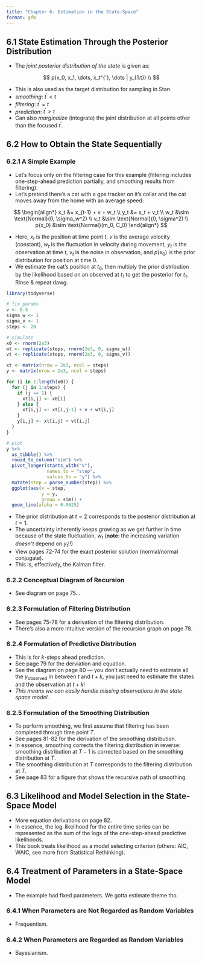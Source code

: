 ```yaml
---
title: "Chapter 6: Estimation in the State-Space"
format: gfm
---
```


## 6.1 State Estimation Through the Posterior Distribution

* The *joint posterior distribution of the state* is given as:

$$
p(x_0, x_1, \dots, x_t^{'}, \dots | y_{1:t}) \\
$$

* This is also used as the target distribution for sampling in Stan.
* *smoothing*: $t^{'} < t$
* *filtering*: $t^{'} = t$
* *prediction*: $t^{'} > t$
* Can also *marginalize* (integrate) the joint distribution at all points other than the focused $t^{'}$. 

## 6.2 How to Obtain the State Sequentially

### 6.2.1 A Simple Example

* Let's focus only on the filtering case for this example (filtering includes one-step-ahead prediction partially, and smoothing results from filtering).  
* Let's pretend there's a cat with a gps tracker on it's collar and the cat moves away from the home with an average speed:

$$
\begin{align*}
x_t &= x_{t-1} + v + w_t \\
y_t &= x_t + v_t \\
w_t &\sim \text{Normal}(0, \sigma_w^2) \\
v_t &\sim \text{Normal}(0, \sigma^2) \\
p(x_0) &\sim \text{Normal}(m_0, C_0)
\end{align*}
$$

* Here, $x_t$ is the position at time point $t$, $v$ is the average velocity (constant), $w_t$ is the fluctuation in velocity during movement, $y_t$ is the observation at time $t$, $v_t$ is the noise in observation, and $p(x_0)$ is the prior distribution for position at time 0. 
* We estimate the cat's position at $t_0$, then multiply the prior distribution by the likelihood based on an observed at $t_1$ to get the posterior for $t_1$. Rinse & repeat dawg. 

```r
library(tidyverse) 

# fix params
v <- 0.5
sigma_w <- 1
sigma_v <- 1
steps <- 20

# simulate
x0 <- rnorm(2e3)
wt <- replicate(steps, rnorm(2e3, 0, sigma_w))
vt <- replicate(steps, rnorm(2e3, 0, sigma_v))

xt <- matrix(nrow = 2e3, ncol = steps)
y <- matrix(nrow = 2e3, ncol = steps)

for (i in 1:length(x0)) {
  for (j in 1:steps) {
    if (j == 1) {
      xt[i,j] <- x0[i]
    } else {
      xt[i,j] <- xt[i,j-1] + v + wt[i,j]
    }
    y[i,j] <- xt[i,j] + vt[i,j]
  }
}  

# plot
y %>%
  as_tibble() %>%
  rowid_to_column("sim") %>%
  pivot_longer(starts_with("V"),
               names_to = "step",
               values_to = "y") %>%
  mutate(step = parse_number(step)) %>%
  ggplot(aes(x = step, 
             y = y, 
             group = sim)) + 
  geom_line(alpha = 0.0625)
```

* The prior distribution at $t=2$ corresponds to the posterior distribution at $t=1$. 
* The uncertainty inherently keeps growing as we get further in time because of the state fluctuation, $w_t$ (**note**: the increasing variation *doesn't* depend on $y_t$!!)
* View pages 72-74 for the exact posterior solution (normal/normal conjugate).
* This is, effectively, the Kalman filter. 

### 6.2.2 Conceptual Diagram of Recursion

* See diagram on page 75...

### 6.2.3 Formulation of Filtering Distribution

* See pages 75-78 for a derivation of the filtering distribution.
* There's also a more intuitive version of the recursion graph on page 78. 

### 6.2.4 Formulation of Predictive Distribution

* This is for $k$-steps ahead prediction. 
* See page 79 for the derviation and equation. 
* See the diagram on page 80 --- you don't actually need to estimate all the $y_{\text{observed}}$ in between $t$ and $t+k$, you just need to estimate the states and the observation at $t+k$!
* *This means we can easily handle missing observations in the state space model*. 

### 6.2.5 Formulation of the Smoothing Distribution

* To perform smoothing, we first assume that filtering has been completed through time point $T$. 
* See pages 81-82 for the derivation of the smoothing distribution.
* In essence, smoothing corrects the filtering distribution in reverse: smoothing distribution at $T-1$ is corrected based on the smoothing distribution at $T$. 
* The smoothing distribution at $T$ corresponds to the filtering distribution at $T$. 
* See page 83 for a figure that shows the recursive path of smoothing. 

## 6.3 Likelihood and Model Selection in the State-Space Model

* More equation derivations on page 82. 
* In essence, the log-likelihood for the entire time series can be represented as the sum of the logs of the one-step-ahead predictive likelihoods. 
* This book treats likelihood as a model selecting criterion (others: AIC, WAIC, see more from Statistical Rethinking). 

## 6.4 Treatment of Parameters in a State-Space Model

* The example had fixed parameters. We gotta estimate theme tho.

### 6.4.1 When Parameters are Not Regarded as Random Variables

* Frequentism.

### 6.4.2 When Parameters are Regarded as Random Variables

* Bayesianism. 





